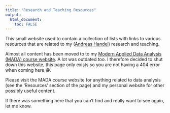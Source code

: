 ```yaml
---
title: "Research and Teaching Resources"
output: 
  html_document:
    toc: FALSE
---
```



This small website used to contain a collection of lists with links to various resources that are related to my ([Andreas Handel](https://www.andreashandel.com/)) research and teaching.

Almost all content has been moved to to my [Modern Applied Data Analysis (MADA) course website](https://andreashandel.github.io/MADAcourse/). A lot was outdated too. I therefore decided to shut down this website, this page only exists so you are not having a 404 error when coming here 😁.

Please visit the MADA course website for anything related to data analysis (see the 'Resources' section of the page) and my personal website for other possibly useful content.

If there was something here that you can't find and really want to see again, let me know.

